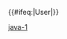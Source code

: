 {{User language-1|Java|这个用户'''[[:Category:Java-1 使用者|刚开始]]'''使用'''[[:Category:Java 使用者|Java语言]]'''。|Java}}<includeonly>{{#ifeq:{{NAMESPACE}}|User|[[Category:维基程序员|{{PAGENAME}}]]}}</includeonly><noinclude>
[[Category:程式用戶框模板|java-1]]
</noinclude>